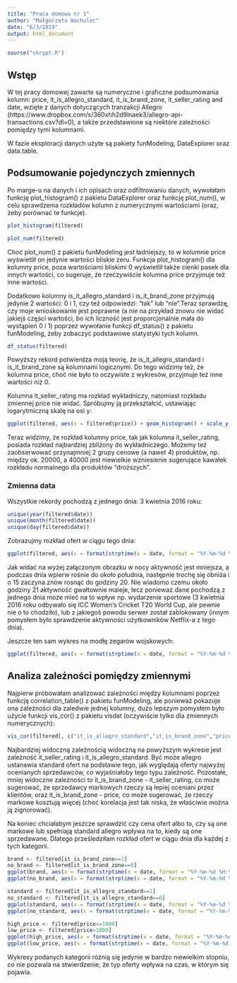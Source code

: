 ```yaml
---
title: "Praca domowa nr 1"
author: "Małgorzata Wachulec"
date: "6/3/2019"
output: html_document
---
```


```r
source("skrypt.R")
```

## Wstęp

W tej pracy domowej zawarte są numeryczne i graficzne podsumowania kolumn: price, it_is_allegro_standard, it_is_brand_zone, it_seller_rating and date, wzięte z danych dotyczących tranzakcji Allegro (https://www.dropbox.com/s/360xhh2d9lnaek3/allegro-api-transactions.csv?dl=0), a także przedstawione są niektóre zależności pomiędzy tymi kolumnami.

W fazie eksploracji danych użyte są pakiety funModeling, DataExplorer oraz data.table.

## Podsumowanie pojedynczych zmiennych

Po marge-u na danych i ich opisach oraz odfiltrowaniu danych, wywołałam funkcję plot_histogram() z pakietu DataExplorer oraz funkcję plot_num(), w celu sprawdzenia rozkładów kolumn z numerycznymi wartościami (oraz, żeby porównać te funkcje).  

```r
plot_histogram(filtered)
```

```r
plot_num(filtered)
```

Choć plot_num() z pakietu funModeling jest ładniejszy, to w kolumnie price wyświetlił on jedynie wartości bliskie zeru. Funkcja plot_histogram() dla kolumny price, poza wartościami bliskimi 0 wyświetlił także cienki pasek dla innych wartości, co sugeruje, że rzeczywiście kolumna price przyjmuje też inne wartości. 

Dodatkowo kolumny is_it_allegro_standard i is_it_brand_zone przyjmują jedynie 2 wartości: 0 i 1, czy też odpowiedzi: "tak" lub "nie".Teraz sprawdzę, czy moje wnioskowanie jest poprawne (a nie na przykład znowu nie widać jakiejś części wartości, bo ich liczność jest proporcjonalnie mała do wystąpień 0 i 1) poprzez wywołanie funkcji df_status() z pakietu funModeling, żeby zobaczyć podstawowe statystyki tych kolumn.

```r
df_status(filtered)
```

Powyższy rekord potwierdza moją teorię, że is_it_allegro_standard i is_it_brand_zone są kolumnami logicznymi. Do tego widzimy też, że kolumna price, choć nie było to oczywiste z wykresów, przyjmuje też inne wartości niż 0.

Kolumna it_seller_rating ma rozkład wykładniczy, natomiast rozkładu zmiennej price nie widać. Spróbujmy ją przekształcić, ustawiając logarytmiczną skalę na osi y:

```r
ggplot(filtered, aes(x = filtered$price)) + geom_histogram() + scale_y_log10() + labs(x="Price", y = "Count w skali logarytmicznej",title= "Analiza rozkladu kolumny price")
```

Teraz widzimy, że rozkład kolumny price, tak jak kolumna it_seller_rating, posiada rozkład najbardziej zbliżony do wykładniczego. Możemy też zaobserwować przynajmniej 2 grupy cenowe (a nawet 4) produktów, np. między ok. 20000, a 40000 jest niewielkie wzniesienie sugerujące kawałek rozkładu normalnego dla produktów "droższych".

### Zmienna data

Wszystkie rekordy pochodzą z jednego dnia: 3 kwietnia 2016 roku:
```r
unique(year(filtered$date))
unique(month(filtered$date))
unique(day(filtered$date))
```

Zobrazujmy rozkład ofert w ciągu tego dnia:
```r
ggplot(filtered, aes(x = format(strptime(x = date, format = "%Y-%m-%d %H:%M:%S"), format = "%H"))) + geom_histogram(stat = "count") + labs(x="Godzina", y = "Liczba ofert",title= "Rozklad ofert w ciagu dnia")
```

Jak widać na wyżej załączonym obrazku w nocy aktywność jest mniejsza, a podczas dnia wpierw rośnie do około południa, następnie trochę się obniża i o 15 zaczyna znów rosnąć do godziny 20. Nie wiadomo czemu około godziny 21 aktywność gwałtownie maleje, lecz ponieważ dane pochodzą z jednego dnia może mieć na to wpływ np. wydarzenie sportowe (3 kwietnia 2016 roku odbywało się ICC Women's Cricket T20 World Cup, ale pewnie nie o to chodziło), lub z jakiegoś powodu serwer został zablokowany (innym pomysłem było sprawdzenie aktywności użytkowników Netflix-a z tego dnia).

Jeszcze ten sam wykres na modłę zegarów wojskowych:
```r
ggplot(filtered, aes(x = format(strptime(x = date, format = "%Y-%m-%d %H:%M:%S"), format = "%H"))) + geom_histogram(stat = "count") + labs(x="",y = "",title= "Rozklad ofert w ciagu dnia") + coord_polar() + theme(axis.text.y = element_blank(),axis.ticks.y = element_blank())
```


## Analiza zależności pomiędzy zmiennymi

Najpierw próbowałam analizować zależności między kolumnami poprzez funkcję correlation_table() z pakietu funModeling, ale ponieważ pokazuje ona zależności dla zaledwie jednej kolumny, dużo lepszym pomysłem było użycie funkcji vis_cor() z pakietu visdat (oczywiście tylko dla zmiennych numerycznych):
```r
vis_cor(filtered[, c("it_is_allegro_standard","it_is_brand_zone","price","it_seller_rating")])
```

Najbardziej widoczną zależnością widoczną na powyższym wykresie jest zależność it_seller_rating i it_is_allegro_standard. Być może allegro ustanawia standard ofert na podstawie tego, jak wyglądają oferty najwyżej ocenianych sprzedawców, co wyjaśniałoby tego typu zależność. Pozostałe, mniej widoczne zależności to it_is_brand_zone - it_seller_rating, co może sugerować, że sprzedawcy markowych rzeczy są lepiej oceniani przez klientów, oraz it_is_brand_zone - price, co może sugerować, że rzeczy markowe kosztują więcej (choć korelacja jest tak niska, że właściwie można ją zignorować).

Na koniec chciałabym jeszcze sprawdzić czy cena ofert albo to, czy są one markowe lub spełniają standard allegro wpływa na to, kiedy są one sprzedawane. Dlatego prześledziłam rozkład ofert w ciągu dnia dla każdej z tych kategorii.


```r
brand <- filtered[it_is_brand_zone==1]
no_brand <- filtered[it_is_brand_zone==0]
ggplot(brand, aes(x = format(strptime(x = date, format = "%Y-%m-%d %H:%M:%S"), format = "%H"))) + geom_histogram(stat = "count") + labs(x="Godzina", y = "Liczba ofert",title= "Rozklad ofert markowych w ciagu dnia")
ggplot(no_brand, aes(x = format(strptime(x = date, format = "%Y-%m-%d %H:%M:%S"), format = "%H"))) + geom_histogram(stat = "count") + labs(x="Godzina", y = "Liczba ofert",title= "Rozklad ofert niemarkowych w ciagu dnia")
```


```r
standard <- filtered[it_is_allegro_standard==1]
no_standard <- filtered[it_is_allegro_standard==0]
ggplot(standard, aes(x = format(strptime(x = date, format = "%Y-%m-%d %H:%M:%S"), format = "%H"))) + geom_histogram(stat = "count") + labs(x="Godzina", y = "Liczba ofert",title= "Rozklad ofert ze standardem allegro w ciagu dnia")
ggplot(no_standard, aes(x = format(strptime(x = date, format = "%Y-%m-%d %H:%M:%S"), format = "%H"))) + geom_histogram(stat = "count") + labs(x="Godzina", y = "Liczba ofert",title= "Rozklad ofert bez standardu allegro w ciagu dnia")
```


```r
high_price <- filtered[price<=1000]
low_price <- filtered[price>1000]
ggplot(high_price, aes(x = format(strptime(x = date, format = "%Y-%m-%d %H:%M:%S"), format = "%H"))) + geom_histogram(stat = "count") + labs(x="Godzina", y = "Liczba ofert",title= "Rozklad tanszych (<=1000) ofert allegro w ciagu dnia")
ggplot(low_price, aes(x = format(strptime(x = date, format = "%Y-%m-%d %H:%M:%S"), format = "%H"))) + geom_histogram(stat = "count") + labs(x="Godzina", y = "Liczba ofert",title= "Rozklad drozszych (>1000) ofert allegro w ciagu dnia")
```

Wykresy podanych kategorii różnią się jedynie w bardzo niewielkim stopniu, co nie pozwala na stwierdzenie, że typ oferty wpływa na czas, w którym się pojawia.
